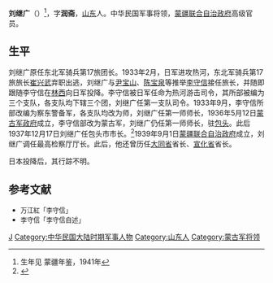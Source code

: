 {{Infobox_Person
| name =劉繼廣
|image=Liu Jiguang.jpg
| caption=
|box_width=170px
|occupation= 軍人
| period =20世纪
|birth_name=
| other_names =劉润斋
| Sex =男
|birth_date=1896年
|birth_place={{QIN}}[[山东|山东]]
|death_date= ?
|death_place=?
| nationality ={{ROC}}
| residence =
| party =
| religion =
| spouse = 
| relatives =
|education=
| past =东北军骑兵第17旅团长<br>漢奸<br>日軍热河游击支队司令<br>察东警备军<br>蒙古军第一师师长<br>包头市市长、最高检察厅厅长<br>[[大同省|大同省]]省长、[[宣化省|宣化省]]省长
| work =
| award = 
}}
'''刘继广'''（{{bd|1896年||?|}}）<ref>生年见 蒙疆年鉴，1941年</ref>，字'''润斋'''，[[山东|山东]]人。中华民国军事将领，[[蒙疆联合自治政府|蒙疆联合自治政府]]高级官员。

==生平==
刘继广原任东北军骑兵第17旅团长。1933年2月，日军进攻热河，东北军骑兵第17旅旅长[[崔兴武|崔兴武]]弃职出逃，刘继广与[[尹宝山|尹宝山]]、[[陈宝泉_(军事将领)|陈宝泉]]等推举[[李守信_(1892年)|李守信]]接任旅长，并随即跟随李守信在[[林西|林西]]向日军投降。李守信被日军任命为热河游击司令，其所部被编为三个支队，各支队均下辖三个团，刘继广任第一支队司令。1933年9月，李守信所部改编为察东警备军，各支队均改为师，刘继广任第一师师长，1936年5月12日[[蒙古军政府|蒙古军政府]]成立，李守信部改为蒙古军，刘继广仍任第一师师长，驻[[包头|包头]]。此后1937年12月17日刘继广任包头市市长。<ref>{{Cite web |url=http://www.bjdclib.com/dclib/subjectdb/exam/examlow/201103/t20110315_42348.html |title=清末举人刘澍“走西口”落户包头，北京市东城区图书馆，2011-03-15 |accessdate=2012-01-13 |archive-date=2016-03-05 |archive-url=https://web.archive.org/web/20160305012712/http://www.bjdclib.com/dclib/subjectdb/exam/examlow/201103/t20110315_42348.html |dead-url=no }}</ref>1939年9月1日[[蒙疆联合自治政府|蒙疆联合自治政府]]成立，刘继广调任最高检察厅厅长。此后，他还曾历任[[大同省|大同省]]省长、[[宣化省|宣化省]]省长。

日本投降后，其行踪不明。

==参考文献==
{{commonscat|Liu Jiguang}}
{{reflist}}
* <span style="font-size:90%;">万江紅「李守信」{{Cite book|author = [[中国社会科学院|中国社会科学院]]近代史研究所|title = 民国人物传 第11巻|year = 2002|publisher = [[中華書局|中華書局]]|isbn = 7-101-02394-0}}</span>
* <span style="font-size:90%;">李守信「李守信自述」{{Cite book|author = 中国人民政治协商会议内蒙古自治区委员会文史资料研究委员会编|title = 内蒙古文史资料第二十辑 |year = 1985|publisher = |isbn = }}</span>

{{包头市市长|伪}}
{{山西行政长官|伪}}
{{察哈尔行政长官|伪}}

{{DEFAULTSORT:Liu刘}}
[[Category:刘姓|J]]
[[Category:中华民国大陆时期军事人物|Category:中华民国大陆时期军事人物]]
[[Category:山东人|Category:山东人]]
[[Category:蒙古军将领|Category:蒙古军将领]]